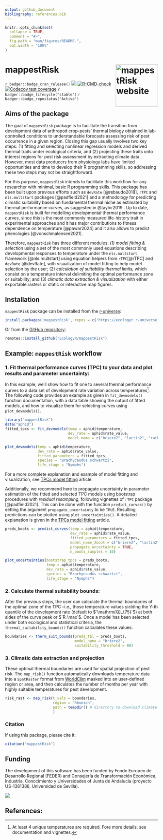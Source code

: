 ```yaml
---
output: github_document
bibliography: references.bib
---
```


<!-- README.md is generated from README.Rmd. Please edit that file -->

```r
knitr::opts_chunk$set(
  collapse = TRUE,
  comment = "#>",
  fig.path = "man/figures/README-",
  out.width = "100%"
)
```

# mappestRisk <a href="https://ecologyr.github.io/mappestRisk/"><img src="man/figures/logo.png" alt="mappestRisk website" align="right" height="139"/></a>

<!-- badges: start -->

`r badger::badge_cran_release()`
![](https://img.shields.io/github/r-package/v/EcologyR/mappestRisk)
[![R-CMD-check](https://github.com/EcologyR/mappestRisk/actions/workflows/R-CMD-check.yaml/badge.svg)](https://github.com/EcologyR/mappestRisk/actions/workflows/R-CMD-check.yaml)
[![Codecov test coverage](https://codecov.io/gh/EcologyR/mappestRisk/graph/badge.svg)](https://app.codecov.io/gh/EcologyR/mappestRisk)
`r badger::badge_lifecycle("stable")`
`r badger::badge_repostatus("Active")`

<!-- badges: end -->

## Aims of the package

The goal of `mappestRisk` package is to facilitate the transition from development data of arthropod crop-pests' thermal biology obtained in lab-controlled conditions to understandable forecasts assessing risk of pest occurrence in a given region. Closing this gap usually involves two key steps: (1) fitting and selecting nonlinear regression models and derived thermal traits under ecological criteria, and (2) projecting these traits onto interest regions for pest risk assessment by extracting climate data. However, most data producers from physiology labs have limited opportunities and time to develop their R programming skills, so addressing these two steps may not be straightforward.

For this purpose, `mappestRisk` intends to facilitate this workflow for any researcher with minimal, basic R programming skills. This package has been built upon previous efforts such as `devRate` [@rebaudo2018], `rTPC` and `nls.multstart` packages [@padfield2021] and a methodology for predicting climatic suitability based on fundamental thermal niche as estimated by thermal performance curves, as suggested in @taylor2019 . Up to date, `mappestRisk` is built for modelling developmental thermal performance curves, since this is the most commonly measured life-history trait in experimental approaches and it has major contributions to fitness dependence on temperature [@pawar2024] and it also allows to predict phenologies [@vonschmalensee2021].

Therefore, `mappestRisk` has three different modules: *(1) model fitting & selection* using a set of the most commonly used equations describing developmental responses to temperature under the `nls.multstart` framework [@nls.multstart] using equation helpers from `rTPC`[@rTPC] and `devRate` [@devRate], with visualization of model fitting to help model selection by the user; (2) *calculation of suitability thermal limits,* which consist on a temperature interval delimiting the optimal performance zone or suitability; and (3) *climatic data extraction & visualization* with either exportable rasters or static or interactive map figures.

## Installation

`mappestRisk` package can be installed from the [r-universe](https://ecologyr.r-universe.dev/mappestRisk):

```r
install.packages('mappestRisk', repos = c('https://ecologyr.r-universe.dev', 'https://cloud.r-project.org')) 
```

Or from the [GitHub repository](https://github.com/EcologyR/mappestRisk):

```r
remotes::install_github("EcologyR/mappestRisk")  
```

## Example: `mappestRisk` workflow

### 1. Fit thermal performance curves (TPC) to your data and plot results and parameter uncertainty:

In this example, we'll show how to fit one to several thermal performance curves to a data set of development rate variation across temperatures[^1]. The following code provides an example as given in `fit_devmodels()` function documentation, with a data table showing the output of fitted models, and how to visualize them for selecting curves using `plot_devmodels()`.

[^1]: At least 4 unique temperatures are required. Fore more details, see documentation and vignettes.

```r
library("mappestRisk")
data("aphid") 
fitted_tpcs <- fit_devmodels(temp = aphid$temperature,  
                             dev_rate = aphid$rate_value, 
                             model_name = c("briere2", "lactin2", "ratkowsky"))

plot_devmodels(temp = aphid$temperature,
               dev_rate = aphid$rate_value,
               fitted_parameters = fitted_tpcs,
               species = "Brachycaudus schwartzi",
               life_stage = "Nymphs")
```

For a more complete explanation and example of model fitting and visualization, see [TPCs model fitting](articles/tpcs-model-fitting.html) article.

Additionally, we recommend here to propagate uncertainty in parameter estimation of the fitted and selected TPC models using bootstrap procedures with *residual resampling*, following vignettes of `rTPC` package [@padfield2021]. This can be done with the function `predict_curves()` by setting the argument `propagate_uncertainty` to be `TRUE`. Resulting predictions can be plotted using `plot_uncertainties()`. A detailed explanation is given in the [TPCs model fitting](articles/tpcs-simulate-bootstrap.html) article.

```r
preds_boots <- predict_curves(temp = aphid$temperature,          
                              dev_rate = aphid$rate_value,
                              fitted_parameters = fitted_tpcs,
                              model_name_2boot = c("briere2", "lactin2"),
                              propagate_uncertainty = TRUE,
                              n_boots_samples = 10)

plot_uncertainties(bootstrap_tpcs = preds_boots,
                   temp = aphid$temperature,
                   dev_rate = aphid$rate_value,
                   species = "Brachycaudus schwartzi",
                   life_stage = "Nymphs")
```

### 2. Calculate thermal suitability bounds:

After the previous steps, the user can calculate the thermal boundaries of the optimal zone of the TPC –i.e., those temperature values yielding the Y-th quantile of the development rate (default to $`\mathrm{Q}_{75}`$) at both sides of the curve peak or $`R_\max`$. Once a model has been selected under both ecological and statistical criteria, the `thermal_suitability_bounds()` function calculates these values:

```r
boundaries <- therm_suit_bounds(preds_tbl = preds_boots,
                                model_name = "briere2",        
                                suitability_threshold = 80) 
```

### 3. Climatic data extraction and projection

These optimal thermal boundaries are used for spatial projection of pest risk. The `map_risk()` function automatically downloads temperature data into a `SpatRaster` format from [WorldClim](https://worldclim.org/data/worldclim21.html) masked into an user-defined region or area, and then calculates the number of months per year with highly suitable temperatures for pest development.

```r
risk_rast <- map_risk(t_vals = boundaries, 
                      region = "Réunion",   
                      path = tempdir() # directory to download climate data 
                      )
```

### Citation

If using this package, please cite it:

```r
citation("mappestRisk") 
```

## Funding

The development of this software has been funded by Fondo Europeo de Desarrollo Regional (FEDER) and Consejería de Transformación Económica, Industria, Conocimiento y Universidades of Junta de Andalucía (proyecto US-1381388, Universidad de Sevilla).

![](https://ecologyr.github.io/workshop/images/logos.png)

## References:
